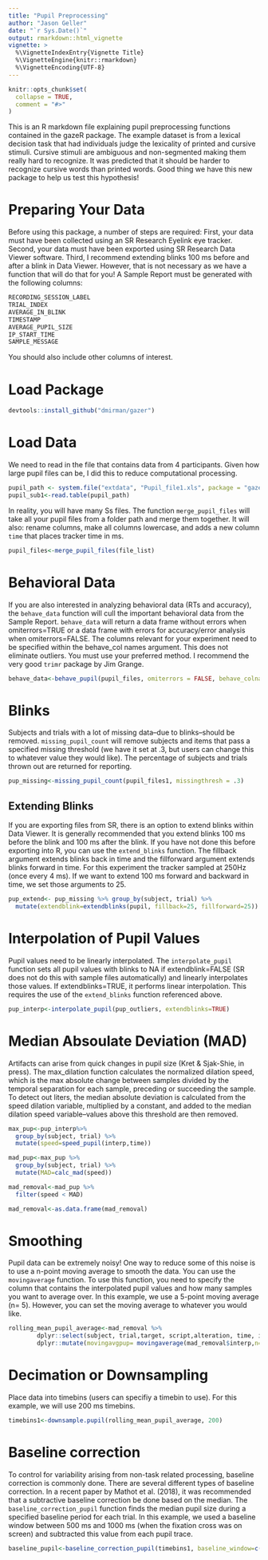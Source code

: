 ```yaml
---
title: "Pupil Preprocessing"
author: "Jason Geller"
date: "`r Sys.Date()`"
output: rmarkdown::html_vignette
vignette: >
  %\VignetteIndexEntry{Vignette Title}
  %\VignetteEngine{knitr::rmarkdown}
  %\VignetteEncoding{UTF-8}
---
```


```r
knitr::opts_chunk$set(
  collapse = TRUE,
  comment = "#>"
)
```


This is an R markdown file explaining pupil preprocessing functions contained in the gazeR package. The example dataset is from a lexical decision task that had individuals judge the lexicality of printed and cursive stimuli. Cursive stimuli are ambiguous and non-segmented making them really hard to recognize. It was predicted that it should be harder to recognize cursive words than printed words. Good thing we have this new package to help us test this hypothesis! 

# Preparing Your Data

Before using this package, a number of steps are required: First, your data must have been collected using an SR Research Eyelink eye tracker. Second, your data must have been exported using SR Research Data Viewer software. Third, I recommend extending blinks 100 ms before and after a blink in Data Viewer. However, that is not necessary as we have a function that will do that for you! A Sample Report must be generated with the following columns:


```r
RECORDING_SESSION_LABEL
TRIAL_INDEX
AVERAGE_IN_BLINK
TIMESTAMP
AVERAGE_PUPIL_SIZE
IP_START_TIME
SAMPLE_MESSAGE
```

You should also include other columns of interest. 

# Load Package

```r
devtools::install_github("dmirman/gazer")
```

# Load Data
We need to read in the file that contains data from 4 participants. Given how large pupil files can be, I did this to reduce computational processing. 

```r
pupil_path <- system.file("extdata", "Pupil_file1.xls", package = "gazer")
pupil_sub1<-read.table(pupil_path)
```

In reality, you will have many Ss files. The function `merge_pupil_files` will take all your pupil files from a folder path and merge them together. It will also: rename columns, make all columns lowercase, and adds a new column `time` that places tracker time in ms. 

```r
pupil_files<-merge_pupil_files(file_list)
```

# Behavioral Data

If you are also interested in analyzing behavioral data (RTs and accuracy), the `behave_data` function will cull the important behavioral data from the Sample Report. `behave_data` will return a data frame without errors when omiterrors=TRUE or a data frame with errors for accuracy/error analysis when omiterrors=FALSE. The columns relevant for your experiment need to be specified within the behave_col names argument. This does not eliminate outliers. You must use your preferred method. I recommend the very good `trimr` package by Jim Grange. 


```r
behave_data<-behave_pupil(pupil_files, omiterrors = FALSE, behave_colnames = c("subject","script","alteration", "trial", "target","accuracy","rt", "block", "cb"))

```

# Blinks

Subjects and trials with a lot of missing data--due to blinks--should be removed. `missing_pupil_count` will remove subjects and items that pass a specified missing threshold (we have it set at .3, but users can change this to whatever value they would like). The percentage of subjects and trials thrown out are returned for reporting.    

```r
pup_missing<-missing_pupil_count(pupil_files1, missingthresh = .3)
```

## Extending Blinks

If you are exporting files from SR, there is an option to extend blinks within Data Viewer. It is generally recommended that you extend blinks 100 ms before the blink and 100 ms after the blink. If you have not done this before exporting into R, you can use the `extend_blinks` function. The fillback argument extends blinks back in time and the fillforward argument extends blinks forward in time. For this experiment the tracker sampled at 250Hz (once every 4 ms). If we want to extend 100 ms forward and backward in time, we set those arguments to 25. 

```r
pup_extend<- pup_missing %>% group_by(subject, trial) %>% 
  mutate(extendblink=extendblinks(pupil, fillback=25, fillforward=25))
```

# Interpolation of Pupil Values

Pupil values need to be linearly interpolated. The `interpolate_pupil` function sets all pupil values with blinks to NA if extendblink=FALSE (SR does not do this with sample files automatically) and linearly interpolates those values. If extendblinks=TRUE, it performs linear interpolation. This requires the use of the `extend_blinks` function referenced above. 

```r
pup_interp<-interpolate_pupil(pup_outliers, extendblinks=TRUE)
```

# Median Absoulate Deviation (MAD)

Artifacts can arise from quick changes in pupil size (Kret & Sjak-Shie, in press). The max_dilation function calculates the normalized dilation speed, which is the max absolute change between samples divided by the temporal separation for each sample, preceding or succeeding the sample. To detect out liters, the median absolute deviation is calculated from the speed dilation variable, multiplied by a constant, and added to the median dilation speed variable--values above this threshold are then removed.



```r
max_pup<-pup_interp%>% 
  group_by(subject, trial) %>% 
  mutate(speed=speed_pupil(interp,time))

mad_pup<-max_pup %>% 
  group_by(subject, trial) %>%
  mutate(MAD=calc_mad(speed))

mad_removal<-mad_pup %>% 
  filter(speed < MAD)

mad_removal<-as.data.frame(mad_removal)
```

# Smoothing

Pupil data can be extremely noisy! One way to reduce some of this noise is to use a n-point moving average to smooth the data. You can use the `movingaverage` function. To use this function, you need to specify the column that contains the interpolated pupil values and how many samples you want to average over. In this example, we use a 5-point moving average (n= 5). However, you can set the moving average to whatever you would like. 

```r
rolling_mean_pupil_average<-mad_removal %>% 
        dplyr::select(subject, trial,target, script,alteration, time, interp, sample_message) %>%
        dplyr::mutate(movingavgpup= movingaverage(mad_removal$interp,n=5))
```

# Decimation or Downsampling

Place data into timebins (users can specifiy a timebin to use). For this example, we will use 200 ms timebins. 

```r
timebins1<-downsample.pupil(rolling_mean_pupil_average, 200)
```

# Baseline correction

To control for variability arising from non-task related processing, baseline correction is commonly done. There are several different types of baseline correction. In a recent paper by Mathot et al. (2018), it was recommended that a subtractive baseline correction be done based on the median. The `baseline_correction_pupil` function finds the median pupil size during a specified baseline period for each trial. In this example, we used a baseline window between 500 ms and 1000 ms (when the fixation cross was on screen) and subtracted this value from each pupil trace. 

```r
baseline_pupil<-baseline_correction_pupil(timebins1, baseline_window=c(500,1000))
```



